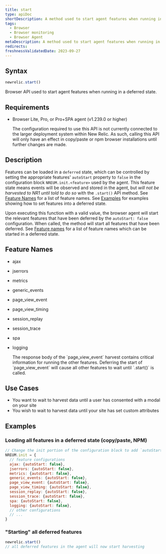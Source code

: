 ```yaml
---
title: start
type: apiDoc
shortDescription: A method used to start agent features when running in a deferred state
tags:
  - Browser
  - Browser monitoring
  - Browser Agent
metaDescription: A method used to start agent features when running in a deferred state
redirects:
freshnessValidatedDate: 2023-09-27
---
```


## Syntax

```js
newrelic.start()
```

Browser API used to start agent features when running in a deferred state.

## Requirements

* Browser Lite, Pro, or Pro+SPA agent (v1.239.0 or higher)

  <Callout variant="important">
    The configuration required to use this API is not currently connected to the larger deployment system within New Relic. As such, calling this API will only have an effect in copy/paste or npm browser installations until further changes are made.
  </Callout>

## Description

Features can be loaded in a `deferred` state, which can be controlled by setting the appropriate features' `autoStart` property to `false` in the configuration block `NREUM.init.<feature>` used by the agent. This feature state means events will be observed and stored in the agent, but _will not be harvested to NR1 until told to do so_ with the `.start()` API method. See [Feature Names](#feature-names) for a list of feature names. See [Examples](#examples) for examples showing how to set features into a deferred state.

Upon executing this function with a valid value, the browser agent will start the relevant features that have been deferred by the `autoStart: false` configuration. When called, the method will start all features that have been deferred.
See [Feature names](#feature-names) for a list of feature names which can be started in a deferred state.

## Feature Names

* ajax
* jserrors
* metrics
* generic_events
* page_view_event
* page_view_timing
* session_replay
* session_trace
* spa
* logging

  <Callout variant="important">
    The response body of the `page_view_event` harvest contains critical information for running the other features. Deferring the start of `page_view_event` will cause all other features to wait until `.start()` is called.
  </Callout>

## Use Cases

* You want to wait to harvest data until a user has consented with a modal on your site
* You wish to wait to harvest data until your site has set custom attributes

## Examples

### Loading all features in a deferred state (copy/paste, NPM)

```js
// Change the init portion of the configuration block to add `autoStart: false` to any features desired to load in a deferred state
NREUM.init = {
  // feature configurations
  ajax: {autoStart: false},
  jserrors: {autoStart: false},
  metrics: {autoStart: false},
  generic_events: {autoStart: false},
  page_view_event: {autoStart: false},
  page_view_timing: {autoStart: false},
  session_replay: {autoStart: false},
  session_trace: {autoStart: false},
  spa: {autoStart: false},
  logging: {autoStart: false},
  // other configurations
  // ...
}
```

### "Starting" all deferred features

```js
newrelic.start()
// all deferred features in the agent will now start harvesting
```
